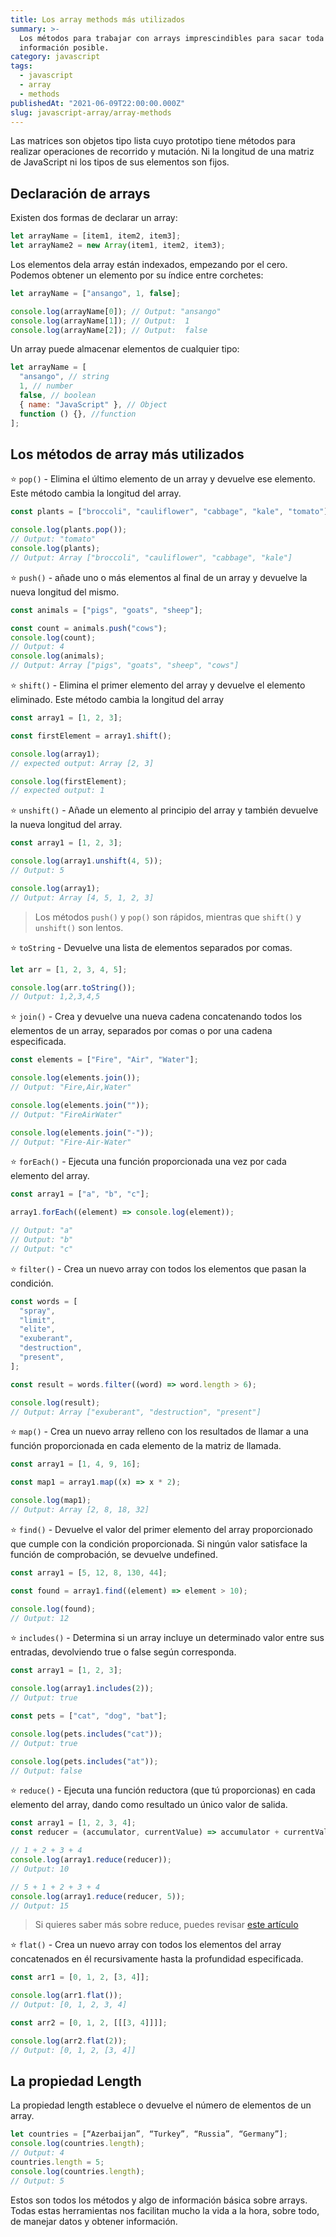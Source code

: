 ```yaml
---
title: Los array methods más utilizados
summary: >-
  Los métodos para trabajar con arrays imprescindibles para sacar toda la
  información posible.
category: javascript
tags:
  - javascript
  - array
  - methods
publishedAt: "2021-06-09T22:00:00.000Z"
slug: javascript-array/array-methods
---
```



<ArticleData />

Las matrices son objetos tipo lista cuyo prototipo tiene métodos para realizar operaciones de
recorrido y mutación. Ni la longitud de una matriz de JavaScript ni los tipos de sus elementos son
fijos.

## Declaración de arrays

Existen dos formas de declarar un array:

```javascript
let arrayName = [item1, item2, item3];
let arrayName2 = new Array(item1, item2, item3);
```

Los elementos dela array están indexados, empezando por el cero.
Podemos obtener un elemento por su índice entre corchetes:

```javascript
let arrayName = ["ansango", 1, false];

console.log(arrayName[0]); // Output: "ansango"
console.log(arrayName[1]); // Output:  1
console.log(arrayName[2]); // Output:  false
```

Un array puede almacenar elementos de cualquier tipo:

```javascript
let arrayName = [
  "ansango", // string
  1, // number
  false, // boolean
  { name: "JavaScript" }, // Object
  function () {}, //function
];
```

## Los métodos de array más utilizados

⭐ `pop()` - Elimina el último elemento de un array y devuelve ese elemento. Este método cambia la longitud del array.

```javascript
const plants = ["broccoli", "cauliflower", "cabbage", "kale", "tomato"];

console.log(plants.pop());
// Output: "tomato"
console.log(plants);
// Output: Array ["broccoli", "cauliflower", "cabbage", "kale"]
```

⭐ `push()` - añade uno o más elementos al final de un array y devuelve la nueva longitud del mismo.

```javascript
const animals = ["pigs", "goats", "sheep"];

const count = animals.push("cows");
console.log(count);
// Output: 4
console.log(animals);
// Output: Array ["pigs", "goats", "sheep", "cows"]
```

⭐ `shift()` - Elimina el primer elemento del array y devuelve el elemento eliminado. Este método cambia la longitud del array

```javascript
const array1 = [1, 2, 3];

const firstElement = array1.shift();

console.log(array1);
// expected output: Array [2, 3]

console.log(firstElement);
// expected output: 1
```

⭐ `unshift()` - Añade un elemento al principio del array y también devuelve la nueva longitud del array.

```javascript
const array1 = [1, 2, 3];

console.log(array1.unshift(4, 5));
// Output: 5

console.log(array1);
// Output: Array [4, 5, 1, 2, 3]
```

> Los métodos `push()` y `pop()` son rápidos, mientras que `shift()` y `unshift()` son lentos.

⭐ `toString` - Devuelve una lista de elementos separados por comas.

```javascript
let arr = [1, 2, 3, 4, 5];

console.log(arr.toString());
// Output: 1,2,3,4,5
```

⭐ `join()` - Crea y devuelve una nueva cadena concatenando todos los elementos de un array, separados por comas o por una cadena especificada.

```javascript
const elements = ["Fire", "Air", "Water"];

console.log(elements.join());
// Output: "Fire,Air,Water"

console.log(elements.join(""));
// Output: "FireAirWater"

console.log(elements.join("-"));
// Output: "Fire-Air-Water"
```

⭐ `forEach()` - Ejecuta una función proporcionada una vez por cada elemento del array.

```javascript
const array1 = ["a", "b", "c"];

array1.forEach((element) => console.log(element));

// Output: "a"
// Output: "b"
// Output: "c"
```

⭐ `filter()` - Crea un nuevo array con todos los elementos que pasan la condición.

```javascript
const words = [
  "spray",
  "limit",
  "elite",
  "exuberant",
  "destruction",
  "present",
];

const result = words.filter((word) => word.length > 6);

console.log(result);
// Output: Array ["exuberant", "destruction", "present"]
```

⭐ `map()` - Crea un nuevo array relleno con los resultados de llamar a una función proporcionada en cada elemento de la matriz de llamada.

```javascript
const array1 = [1, 4, 9, 16];

const map1 = array1.map((x) => x * 2);

console.log(map1);
// Output: Array [2, 8, 18, 32]
```

⭐ `find()` - Devuelve el valor del primer elemento del array proporcionado que cumple con la condición proporcionada. Si ningún valor satisface la función de comprobación, se devuelve undefined.

```javascript
const array1 = [5, 12, 8, 130, 44];

const found = array1.find((element) => element > 10);

console.log(found);
// Output: 12
```

⭐ `includes()` - Determina si un array incluye un determinado valor entre sus entradas, devolviendo true o false según corresponda.

```javascript
const array1 = [1, 2, 3];

console.log(array1.includes(2));
// Output: true

const pets = ["cat", "dog", "bat"];

console.log(pets.includes("cat"));
// Output: true

console.log(pets.includes("at"));
// Output: false
```

⭐ `reduce()` - Ejecuta una función reductora (que tú proporcionas) en cada elemento del array, dando como resultado un único valor de salida.

```javascript
const array1 = [1, 2, 3, 4];
const reducer = (accumulator, currentValue) => accumulator + currentValue;

// 1 + 2 + 3 + 4
console.log(array1.reduce(reducer));
// Output: 10

// 5 + 1 + 2 + 3 + 4
console.log(array1.reduce(reducer, 5));
// Output: 15
```

> Si quieres saber más sobre reduce, puedes revisar [este artículo](/docs/javascript-array/reduce)

⭐ `flat()` - Crea un nuevo array con todos los elementos del array concatenados en él recursivamente hasta la profundidad especificada.

```javascript
const arr1 = [0, 1, 2, [3, 4]];

console.log(arr1.flat());
// Output: [0, 1, 2, 3, 4]

const arr2 = [0, 1, 2, [[[3, 4]]]];

console.log(arr2.flat(2));
// Output: [0, 1, 2, [3, 4]]
```

## La propiedad Length

La propiedad length establece o devuelve el número de elementos de un array.

```javascript
let countries = [“Azerbaijan”, “Turkey”, “Russia”, “Germany”];
console.log(countries.length);
// Output: 4
countries.length = 5;
console.log(countries.length);
// Output: 5
```

Estos son todos los métodos y algo de información básica sobre arrays. Todas estas herramientas nos facilitan mucho la vida a la hora, sobre todo, de manejar datos y obtener información.
